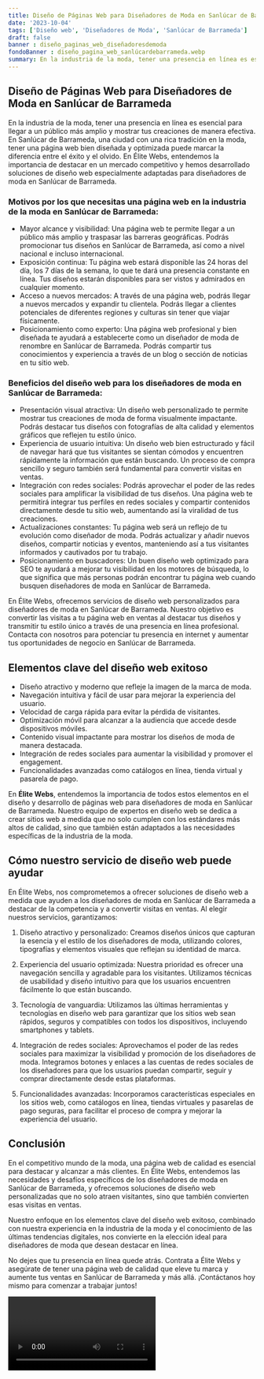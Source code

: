 ```yaml
---
title: Diseño de Páginas Web para Diseñadores de Moda en Sanlúcar de Barrameda
date: '2023-10-04'
tags: ['Diseño web', 'Diseñadores de Moda', 'Sanlúcar de Barrameda']
draft: false
banner : diseño_paginas_web_diseñadoresdemoda
fondoBanner : diseño_pagina_web_sanlúcardebarrameda.webp
summary: En la industria de la moda, tener una presencia en línea es esencial para llegar a un público más amplio y mostrar tus creaciones de manera efectiva. En Sanlúcar de Barrameda, una ciudad con una rica tradición en la moda, tener una página web bien diseñada y optimizada puede marcar la diferencia entre el éxito y el olvido. En Élite Webs, entendemos la importancia de destacar en un mercado competitivo y hemos desarrollado soluciones de diseño web especialmente adaptadas para diseñadores de moda en Sanlúcar de Barrameda.
---
```


## Diseño de Páginas Web para Diseñadores de Moda en Sanlúcar de Barrameda

En la industria de la moda, tener una presencia en línea es esencial para llegar a un público más amplio y mostrar tus creaciones de manera efectiva. En Sanlúcar de Barrameda, una ciudad con una rica tradición en la moda, tener una página web bien diseñada y optimizada puede marcar la diferencia entre el éxito y el olvido. En Élite Webs, entendemos la importancia de destacar en un mercado competitivo y hemos desarrollado soluciones de diseño web especialmente adaptadas para diseñadores de moda en Sanlúcar de Barrameda.

### Motivos por los que necesitas una página web en la industria de la moda en Sanlúcar de Barrameda:

- Mayor alcance y visibilidad: Una página web te permite llegar a un público más amplio y traspasar las barreras geográficas. Podrás promocionar tus diseños en Sanlúcar de Barrameda, así como a nivel nacional e incluso internacional.
- Exposición continua: Tu página web estará disponible las 24 horas del día, los 7 días de la semana, lo que te dará una presencia constante en línea. Tus diseños estarán disponibles para ser vistos y admirados en cualquier momento.
- Acceso a nuevos mercados: A través de una página web, podrás llegar a nuevos mercados y expandir tu clientela. Podrás llegar a clientes potenciales de diferentes regiones y culturas sin tener que viajar físicamente.
- Posicionamiento como experto: Una página web profesional y bien diseñada te ayudará a establecerte como un diseñador de moda de renombre en Sanlúcar de Barrameda. Podrás compartir tus conocimientos y experiencia a través de un blog o sección de noticias en tu sitio web.

### Beneficios del diseño web para los diseñadores de moda en Sanlúcar de Barrameda:

- Presentación visual atractiva: Un diseño web personalizado te permite mostrar tus creaciones de moda de forma visualmente impactante. Podrás destacar tus diseños con fotografías de alta calidad y elementos gráficos que reflejen tu estilo único.
- Experiencia de usuario intuitiva: Un diseño web bien estructurado y fácil de navegar hará que tus visitantes se sientan cómodos y encuentren rápidamente la información que están buscando. Un proceso de compra sencillo y seguro también será fundamental para convertir visitas en ventas.
- Integración con redes sociales: Podrás aprovechar el poder de las redes sociales para amplificar la visibilidad de tus diseños. Una página web te permitirá integrar tus perfiles en redes sociales y compartir contenidos directamente desde tu sitio web, aumentando así la viralidad de tus creaciones.
- Actualizaciones constantes: Tu página web será un reflejo de tu evolución como diseñador de moda. Podrás actualizar y añadir nuevos diseños, compartir noticias y eventos, manteniendo así a tus visitantes informados y cautivados por tu trabajo.
- Posicionamiento en buscadores: Un buen diseño web optimizado para SEO te ayudará a mejorar tu visibilidad en los motores de búsqueda, lo que significa que más personas podrán encontrar tu página web cuando busquen diseñadores de moda en Sanlúcar de Barrameda.

En Élite Webs, ofrecemos servicios de diseño web personalizados para diseñadores de moda en Sanlúcar de Barrameda. Nuestro objetivo es convertir las visitas a tu página web en ventas al destacar tus diseños y transmitir tu estilo único a través de una presencia en línea profesional. Contacta con nosotros para potenciar tu presencia en internet y aumentar tus oportunidades de negocio en Sanlúcar de Barrameda.

<GifSeo />

<Cta />

## Elementos clave del diseño web exitoso

- Diseño atractivo y moderno que refleje la imagen de la marca de moda.
- Navegación intuitiva y fácil de usar para mejorar la experiencia del usuario.
- Velocidad de carga rápida para evitar la pérdida de visitantes.
- Optimización móvil para alcanzar a la audiencia que accede desde dispositivos móviles.
- Contenido visual impactante para mostrar los diseños de moda de manera destacada.
- Integración de redes sociales para aumentar la visibilidad y promover el engagement.
- Funcionalidades avanzadas como catálogos en línea, tienda virtual y pasarela de pago.

En **Élite Webs**, entendemos la importancia de todos estos elementos en el diseño y desarrollo de páginas web para diseñadores de moda en Sanlúcar de Barrameda. Nuestro equipo de expertos en diseño web se dedica a crear sitios web a medida que no solo cumplen con los estándares más altos de calidad, sino que también están adaptados a las necesidades específicas de la industria de la moda.

## Cómo nuestro servicio de diseño web puede ayudar

En Élite Webs, nos comprometemos a ofrecer soluciones de diseño web a medida que ayuden a los diseñadores de moda en Sanlúcar de Barrameda a destacar de la competencia y a convertir visitas en ventas. Al elegir nuestros servicios, garantizamos:

1. Diseño atractivo y personalizado: Creamos diseños únicos que capturan la esencia y el estilo de los diseñadores de moda, utilizando colores, tipografías y elementos visuales que reflejan su identidad de marca.

2. Experiencia del usuario optimizada: Nuestra prioridad es ofrecer una navegación sencilla y agradable para los visitantes. Utilizamos técnicas de usabilidad y diseño intuitivo para que los usuarios encuentren fácilmente lo que están buscando.

3. Tecnología de vanguardia: Utilizamos las últimas herramientas y tecnologías en diseño web para garantizar que los sitios web sean rápidos, seguros y compatibles con todos los dispositivos, incluyendo smartphones y tablets.

4. Integración de redes sociales: Aprovechamos el poder de las redes sociales para maximizar la visibilidad y promoción de los diseñadores de moda. Integramos botones y enlaces a las cuentas de redes sociales de los diseñadores para que los usuarios puedan compartir, seguir y comprar directamente desde estas plataformas.

5. Funcionalidades avanzadas: Incorporamos características especiales en los sitios web, como catálogos en línea, tiendas virtuales y pasarelas de pago seguras, para facilitar el proceso de compra y mejorar la experiencia del usuario.

## Conclusión

En el competitivo mundo de la moda, una página web de calidad es esencial para destacar y alcanzar a más clientes. En Élite Webs, entendemos las necesidades y desafíos específicos de los diseñadores de moda en Sanlúcar de Barrameda, y ofrecemos soluciones de diseño web personalizadas que no solo atraen visitantes, sino que también convierten esas visitas en ventas.

Nuestro enfoque en los elementos clave del diseño web exitoso, combinado con nuestra experiencia en la industria de la moda y el conocimiento de las últimas tendencias digitales, nos convierte en la elección ideal para diseñadores de moda que desean destacar en línea.

No dejes que tu presencia en línea quede atrás. Contrata a Élite Webs y asegúrate de tener una página web de calidad que eleve tu marca y aumente tus ventas en Sanlúcar de Barrameda y más allá. ¡Contáctanos hoy mismo para comenzar a trabajar juntos!

<Video />

<CtaBot job='Diseñadores de Moda' city='Sanlúcar de Barrameda'/>

<Gmaps query='Sanlúcar de Barrameda+españa+maps' />